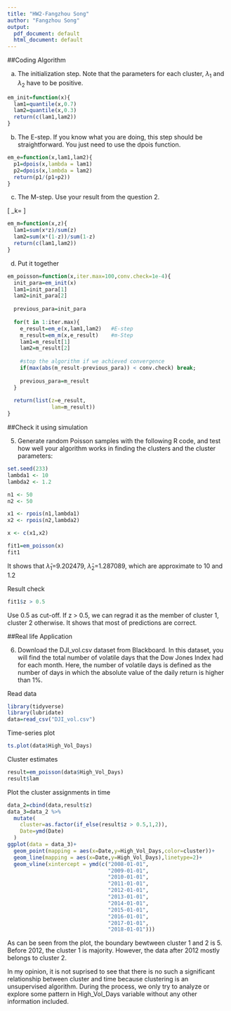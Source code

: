 ```yaml
---
title: "HW2-Fangzhou Song"
author: "Fangzhou Song"
output:
  pdf_document: default
  html_document: default
---
```


##Coding Algorithm

a. The initialization step. Note that the parameters for each cluster, $\lambda_1$ and $\lambda_2$ have to be positive.

```r
em_init=function(x){
  lam1=quantile(x,0.7)
  lam2=quantile(x,0.3)
  return(c(lam1,lam2))
}
```


b. The E-step. If you know what you are doing, this step should be straightforward. You just need to use the dpois function.

```r
em_e=function(x,lam1,lam2){
  p1=dpois(x,lambda = lam1)
  p2=dpois(x,lambda = lam2)
  return(p1/(p1+p2))
}
```

c. The M-step. Use your result from the question 2.

\[
  \lambda_k=\frac{\sum_{i=1}^{n} {\pi_{i,k}x_i}}{\sum_{i=1}^{n} {\pi_{i,k}}}
\]

```r
em_m=function(x,z){
  lam1=sum(x*z)/sum(z)
  lam2=sum(x*(1-z))/sum(1-z)
  return(c(lam1,lam2))
}
```

d. Put it together

```r
em_poisson=function(x,iter.max=100,conv.check=1e-4){
  init_para=em_init(x)
  lam1=init_para[1]
  lam2=init_para[2]
  
  previous_para=init_para
  
  for(t in 1:iter.max){
    e_result=em_e(x,lam1,lam2)   #E-step
    m_result=em_m(x,e_result)    #m-Step
    lam1=m_result[1]
    lam2=m_result[2]
    
    #stop the algorithm if we achieved convergence
    if(max(abs(m_result-previous_para)) < conv.check) break;
    
    previous_para=m_result
  }
  
  return(list(z=e_result,
              lam=m_result))
}

```

##Check it using simulation

5. Generate random Poisson samples with the following R code, and test how well your algorithm works in finding the clusters and the cluster parameters:

```r
set.seed(233)
lambda1 <- 10
lambda2 <- 1.2

n1 <- 50
n2 <- 50

x1 <- rpois(n1,lambda1)
x2 <- rpois(n2,lambda2)

x <- c(x1,x2)
```


```r
fit1=em_poisson(x)
fit1
```
It shows that $\hat\lambda_1$=9.202479, $\hat\lambda_2$=1.287089, which are approximate to 10 and 1.2


Result check
```r
fit1$z > 0.5 
```
Use 0.5 as cut-off. If z > 0.5, we can regrad it as the member of cluster 1, cluster 2 otherwise. It shows that most of predictions are correct.  


##Real life Application

6. Download the DJI_vol.csv dataset from Blackboard. In this dataset, you will find the total number of volatile days that the Dow Jones Index had for each month. Here, the number of volatile days is defined as the number of days in which the absolute value of the daily return is higher than 1%.  


Read data
```r
library(tidyverse)
library(lubridate)
data=read_csv("DJI_vol.csv")
```

Time-series plot
```r
ts.plot(data$High_Vol_Days)
```


Cluster estimates
```r
result=em_poisson(data$High_Vol_Days)
result$lam
```

Plot the cluster assignments in time
```r
data_2=cbind(data,result$z)
data_3=data_2 %>%
  mutate(
    cluster=as.factor(if_else(result$z > 0.5,1,2)),
    Date=ymd(Date)
  ) 
ggplot(data = data_3)+
  geom_point(mapping = aes(x=Date,y=High_Vol_Days,color=cluster))+
  geom_line(mapping = aes(x=Date,y=High_Vol_Days),linetype=2)+
  geom_vline(xintercept = ymd(c("2008-01-01",
                                "2009-01-01",
                                "2010-01-01",
                                "2011-01-01",
                                "2012-01-01",
                                "2013-01-01",
                                "2014-01-01",
                                "2015-01-01",
                                "2016-01-01",
                                "2017-01-01",
                                "2018-01-01")))
```

As can be seen from the plot, the boundary bewtween cluster 1 and 2 is 5. Before 2012, the cluster 1 is majority. However, the data after 2012 mostly belongs to cluster 2.  


In my opinion, it is not suprised to see that there is no such a significant relationship between cluster and time because clustering is an unsupervised algorithm. During the process, we only try to analyze or explore some pattern in High_Vol_Days variable without any other information included.
